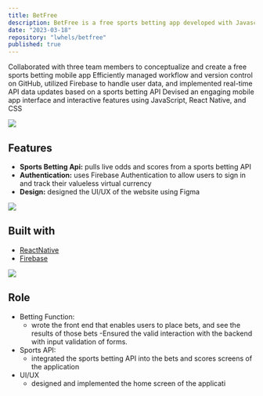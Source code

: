 ```yaml
---
title: BetFree
description: BetFree is a free sports betting app developed with Javascript, ReactNative, CSS, Firebase, and a sports betting API.
date: "2023-03-18"
repository: "lwhels/betfree"
published: true
---
```


Collaborated with three team members to conceptualize and create a free sports betting mobile app
Efficiently managed workflow and version control on GitHub, utilized Firebase to handle user data, and implemented real-time API data updates based on a sports betting API
Devised an engaging mobile app interface and interactive features using JavaScript, React Native, and CSS

![](/betfreehome.png)

## Features

- **Sports Betting Api:** pulls live odds and scores from a sports betting API
- **Authentication:** uses Firebase Authentication to allow users to sign in and track their valueless virtual currency
- **Design:** designed the UI/UX of the website using Figma

![](/betfreedata.png)

## Built with

- [ReactNative](https://reactnative.dev/)
- [Firebase](https://firebase.google.com/)

![](/betfreeapi.png)

## Role

- Betting Function:
  - wrote the front end that enables users to place bets, and see the results of those bets
    -Ensured the valid interaction with the backend with input validation of forms.
- Sports API:
  - integrated the sports betting API into the bets and scores screens of the application
- UI/UX
  - designed and implemented the home screen of the applicati

